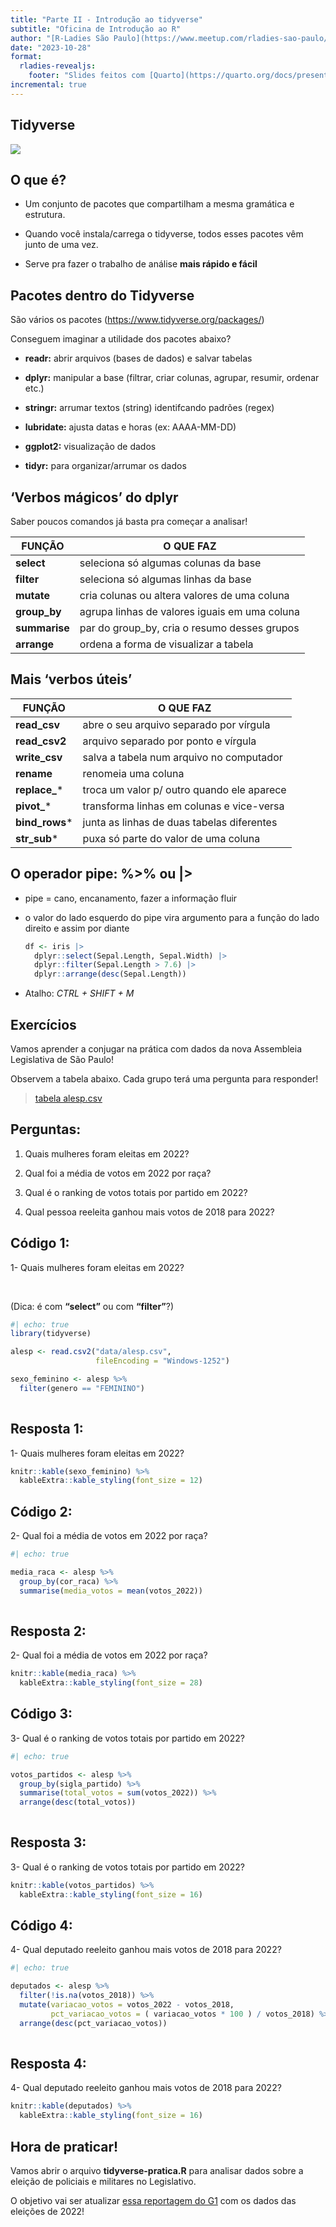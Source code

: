 ```yaml
---
title: "Parte II - Introdução ao tidyverse"
subtitle: "Oficina de Introdução ao R"
author: "[R-Ladies São Paulo](https://www.meetup.com/rladies-sao-paulo/)"
date: "2023-10-28"
format: 
  rladies-revealjs:
    footer: "Slides feitos com [Quarto](https://quarto.org/docs/presentations/revealjs/index.html) e [Quarto R-Ladies Theme](https://github.com/beatrizmilz/quarto-rladies-theme#quarto-r-ladies-theme)."
incremental: true
---
```


## Tidyverse

![](https://github.com/R-Ladies-Sao-Paulo/2023-06-oficina-introducao-R/blob/main/img/img08_tidyverse.PNG?raw=true)

## O que é?

-   Um conjunto de pacotes que compartilham a mesma gramática e estrutura.

-   Quando você instala/carrega o tidyverse, todos esses pacotes vêm junto de uma vez.

-   Serve pra fazer o trabalho de análise **mais rápido e fácil**

## Pacotes dentro do Tidyverse

São vários os pacotes (<https://www.tidyverse.org/packages/>)

Conseguem imaginar a utilidade dos pacotes abaixo?

-   **readr:** abrir arquivos (bases de dados) e salvar tabelas

-   **dplyr:** manipular a base (filtrar, criar colunas, agrupar, resumir, ordenar etc.)

-   **stringr:** arrumar textos (string) identifcando padrões (regex)

-   **lubridate:** ajusta datas e horas (ex: AAAA-MM-DD)

-   **ggplot2:** visualização de dados

-   **tidyr:** para organizar/arrumar os dados

## 'Verbos mágicos' do dplyr

Saber poucos comandos já basta pra começar a analisar!

| FUNÇÃO        | O QUE FAZ                                     |
|---------------|-----------------------------------------------|
| **select**    | seleciona só algumas colunas da base          |
| **filter**    | seleciona só algumas linhas da base           |
| **mutate**    | cria colunas ou altera valores de uma coluna  |
| **group_by**  | agrupa linhas de valores iguais em uma coluna |
| **summarise** | par do group_by, cria o resumo desses grupos  |
| **arrange**   | ordena a forma de visualizar a tabela         |

## Mais 'verbos úteis'

| FUNÇÃO          | O QUE FAZ                                  |
|-----------------|--------------------------------------------|
| **read_csv**    | abre o seu arquivo separado por vírgula    |
| **read_csv2**   | arquivo separado por ponto e vírgula       |
| **write_csv**   | salva a tabela num arquivo no computador   |
| **rename**      | renomeia uma coluna                        |
| **replace\_**\* | troca um valor p/ outro quando ele aparece |
| **pivot\_**\*   | transforma linhas em colunas e vice-versa  |
| **bind_rows**\* | junta as linhas de duas tabelas diferentes |
| **str_sub**\*   | puxa só parte do valor de uma coluna       |

## O operador pipe: %\>% ou \|\>

-   pipe = cano, encanamento, fazer a informação fluir

-   o valor do lado esquerdo do pipe vira argumento para a função do lado direito e assim por diante

    ```r
    df <- iris |> 
      dplyr::select(Sepal.Length, Sepal.Width) |>
      dplyr::filter(Sepal.Length > 7.6) |>
      dplyr::arrange(desc(Sepal.Length))
      
    ```

-   Atalho: *CTRL + SHIFT + M*

## Exercícios

Vamos aprender a conjugar na prática com dados da nova Assembleia Legislativa de São Paulo!

Observem a tabela abaixo. Cada grupo terá uma pergunta para responder!

> [tabela alesp.csv](https://github.com/R-Ladies-Sao-Paulo/2023-06-oficina-introducao-R/raw/main/data/alesp.csv)

## Perguntas:

1.  Quais mulheres foram eleitas em 2022?

2.  Qual foi a média de votos em 2022 por raça?

3.  Qual é o ranking de votos totais por partido em 2022?

4.  Qual pessoa reeleita ganhou mais votos de 2018 para 2022?

## Código 1:

1- Quais mulheres foram eleitas em 2022?

<br>

(Dica: é com **"select"** ou com **"filter"**?)

```r
#| echo: true
library(tidyverse)

alesp <- read.csv2("data/alesp.csv",
                   fileEncoding = "Windows-1252")

sexo_feminino <- alesp %>% 
  filter(genero == "FEMININO")
  
```

## Resposta 1:

1- Quais mulheres foram eleitas em 2022?

```r
knitr::kable(sexo_feminino) %>% 
  kableExtra::kable_styling(font_size = 12)
```

## Código 2:

2- Qual foi a média de votos em 2022 por raça?

```r
#| echo: true

media_raca <- alesp %>% 
  group_by(cor_raca) %>% 
  summarise(media_votos = mean(votos_2022))
  
```

## Resposta 2:

2- Qual foi a média de votos em 2022 por raça?

```r
knitr::kable(media_raca) %>% 
  kableExtra::kable_styling(font_size = 28)
```

## Código 3:

3- Qual é o ranking de votos totais por partido em 2022?

```r
#| echo: true

votos_partidos <- alesp %>% 
  group_by(sigla_partido) %>% 
  summarise(total_votos = sum(votos_2022)) %>% 
  arrange(desc(total_votos))
  
```

## Resposta 3:

3- Qual é o ranking de votos totais por partido em 2022?

```r
knitr::kable(votos_partidos) %>% 
  kableExtra::kable_styling(font_size = 16)
```

## Código 4:

4- Qual deputado reeleito ganhou mais votos de 2018 para 2022?

```r
#| echo: true

deputados <- alesp %>% 
  filter(!is.na(votos_2018)) %>% 
  mutate(variacao_votos = votos_2022 - votos_2018,
         pct_variacao_votos = ( variacao_votos * 100 ) / votos_2018) %>% 
  arrange(desc(pct_variacao_votos))
  
```

## Resposta 4:

4- Qual deputado reeleito ganhou mais votos de 2018 para 2022?

```r
knitr::kable(deputados) %>% 
  kableExtra::kable_styling(font_size = 16)
```

## Hora de praticar!

Vamos abrir o arquivo **tidyverse-pratica.R** para analisar dados sobre a eleição de policiais e militares no Legislativo.

O objetivo vai ser atualizar [essa reportagem do G1](https://g1.globo.com/politica/eleicoes/2018/eleicao-em-numeros/noticia/2018/10/08/numero-de-policiais-e-militares-no-legislativo-e-quatro-vezes-maior-do-que-o-de-2014.ghtml) com os dados das eleições de 2022!
